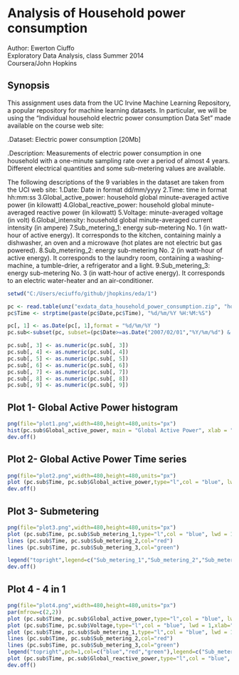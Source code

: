 # Analysis of Household power consumption
Author: Ewerton Ciuffo  
Exploratory Data Analysis, class Summer 2014  
Coursera/John Hopkins

## Synopsis
This assignment uses data from the UC Irvine Machine Learning Repository, a popular repository for machine learning datasets. In particular, we will be using the "Individual household electric power consumption Data Set" made available on the course web site:

.Dataset: Electric power consumption [20Mb]


.Description: Measurements of electric power consumption in one household with a one-minute sampling rate over a period of almost 4 years. Different electrical quantities and some sub-metering values are available.


The following descriptions of the 9 variables in the dataset are taken from the UCI web site:
1.Date: Date in format dd/mm/yyyy 
2.Time: time in format hh:mm:ss 
3.Global_active_power: household global minute-averaged active power (in kilowatt) 
4.Global_reactive_power: household global minute-averaged reactive power (in kilowatt) 
5.Voltage: minute-averaged voltage (in volt) 
6.Global_intensity: household global minute-averaged current intensity (in ampere) 
7.Sub_metering_1: energy sub-metering No. 1 (in watt-hour of active energy). It corresponds to the kitchen, containing mainly a dishwasher, an oven and a microwave (hot plates are not electric but gas powered). 
8.Sub_metering_2: energy sub-metering No. 2 (in watt-hour of active energy). It corresponds to the laundry room, containing a washing-machine, a tumble-drier, a refrigerator and a light. 
9.Sub_metering_3: energy sub-metering No. 3 (in watt-hour of active energy). It corresponds to an electric water-heater and an air-conditioner.



```r

setwd("C:/Users/eciuffo/github/jhopkins/eda/1")

pc <- read.table(unz("exdata_data_household_power_consumption.zip", "household_power_consumption.txt"), header=T, sep=";",stringsAsFactors = FALSE)
pc$Time <- strptime(paste(pc$Date,pc$Time), "%d/%m/%Y %H:%M:%S")

pc[, 1] <- as.Date(pc[, 1],format = "%d/%m/%Y ") 
pc.sub<-subset(pc, subset=(pc$Date>=as.Date("2007/02/01","%Y/%m/%d") & pc$Date<=as.Date("2007/02/02","%Y/%m/%d") ))

pc.sub[, 3] <- as.numeric(pc.sub[, 3])
pc.sub[, 4] <- as.numeric(pc.sub[, 4])
pc.sub[, 5] <- as.numeric(pc.sub[, 5])
pc.sub[, 6] <- as.numeric(pc.sub[, 6])
pc.sub[, 7] <- as.numeric(pc.sub[, 7])
pc.sub[, 8] <- as.numeric(pc.sub[, 8])
pc.sub[, 9] <- as.numeric(pc.sub[, 9])
```

## Plot 1- Global Active Power histogram

```r

png(file="plot1.png",width=480,height=480,units="px")
hist(pc.sub$Global_active_power, main = "Global Active Power", xlab = "Global active Power(KiloWatts)", ylab = "Frequency", col = "red") 
dev.off()

```

## Plot 2- Global Active Power Time series

```r

png(file="plot2.png",width=480,height=480,units="px")
plot (pc.sub$Time, pc.sub$Global_active_power,type="l",col = "blue", lwd = 1,xlab="",ylab="Global Active Power(Kilowatts)")
dev.off()

```

## Plot 3- Submetering 

```r

png(file="plot3.png",width=480,height=480,units="px")
plot (pc.sub$Time, pc.sub$Sub_metering_1,type="l",col = "blue", lwd = 1,ylab="Energy Sub Metering",xlab="")
lines (pc.sub$Time, pc.sub$Sub_metering_2,col="red")
lines (pc.sub$Time, pc.sub$Sub_metering_3,col="green")

legend("topright",legend=c("Sub_metering_1","Sub_metering_2","Sub_metering_3"),pch=1,col=c("blue","red","green"),lty=1)
dev.off()

```

## Plot 4 - 4 in 1  

```r

png(file="plot4.png",width=480,height=480,units="px")
par(mfrow=c(2,2))
plot (pc.sub$Time, pc.sub$Global_active_power,type="l",col = "blue", lwd = 1,xlab="",ylab="Global Active Power(Kilowatts)")
plot (pc.sub$Time, pc.sub$Voltage,type="l",col = "blue", lwd = 1,xlab="datetime",ylab="Voltage)")
plot (pc.sub$Time, pc.sub$Sub_metering_1,type="l",col = "blue", lwd = 1,ylab="Energy Sub Metering",xlab="")
lines (pc.sub$Time, pc.sub$Sub_metering_2,col="red")
lines (pc.sub$Time, pc.sub$Sub_metering_3,col="green")
legend("topright",pch=1,col=c("blue","red","green"),legend=c("Sub_metering_1","Sub_metering_2","Sub_metering_3"),lty=1)
plot (pc.sub$Time, pc.sub$Global_reactive_power,type="l",col = "blue", lwd = 1,xlab="datetime",ylab="Global Reactive Power(Kilowatts)")
dev.off()
```
